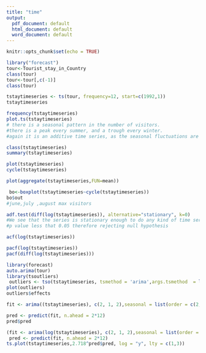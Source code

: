 ---
title: "time"
output:
  pdf_document: default
  html_document: default
  word_document: default
---

```{r setup, include=FALSE}
knitr::opts_chunk$set(echo = TRUE)
```
```{r}
library("forecast")
tour<-Tourist_stay_in_Country
class(tour)
tour<-tour[,c(-1)]
class(tour)
```

```{r}
tstaytimeseries <- ts(tour, frequency=12, start=c(1992,1))
tstaytimeseries
```

```{r}
frequency(tstaytimeseries)
plot.ts(tstaytimeseries)
# there is a seasonal pattern in the number of visitors. 
#there is a peak every summer, and a trough every winter. 
#again it is an additive time series, as the seasonal fluctuations are roughly constant in size over time 
```
```{r}
class(tstaytimeseries)
summary(tstaytimeseries)
```
```{r}
plot(tstaytimeseries)
cycle(tstaytimeseries)
```
```{r}
plot(aggregate(tstaytimeseries,FUN=mean))

```
```{r}
 bo<-boxplot(tstaytimeseries~cycle(tstaytimeseries))
bo$out
#june,july ,august max visitors
```
```{r}

adf.test(diff(log(tstaytimeseries)), alternative="stationary", k=0)
#We see that the series is stationary enough to do any kind of time series modelling.
#p value less that 0.05 therefore rejecting null hypothesis
```
```{r}
acf(log(tstaytimeseries))
```
```{r}
pacf(log(tstaytimeseries))
pacf(diff(log(tstaytimeseries)))
```
```{r}
library(forecast)
auto.arima(tour)
library(tsoutliers)
 outliers <- tso(tstaytimeseries, tsmethod = 'arima',args.tsmethod  = list(order = c(2, 1, 2)))
plot(outliers)
outliers$effects
```
```{r}
fit <- arima((tstaytimeseries), c(2, 1, 2),seasonal = list(order = c(2, 1, 2), period = 12))
```

```{r}
pred <- predict(fit, n.ahead = 2*12)
pred$pred
```

```{r}
(fit <- arima(log(tstaytimeseries), c(2, 1, 2),seasonal = list(order = c(2, 1, 2), period = 12)))
 pred <- predict(fit, n.ahead = 2*12)
ts.plot(tstaytimeseries,2.718^pred$pred, log = "y", lty = c(1,3))
```
